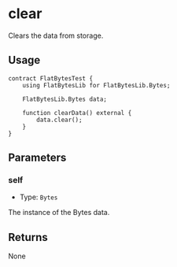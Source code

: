 # clear

Clears the data from storage.

## Usage

```solidity copy
contract FlatBytesTest {
    using FlatBytesLib for FlatBytesLib.Bytes;

    FlatBytesLib.Bytes data;

    function clearData() external {
        data.clear();
    }
}
```

## Parameters

### self

- Type: `Bytes`

The instance of the Bytes data.

## Returns

None
